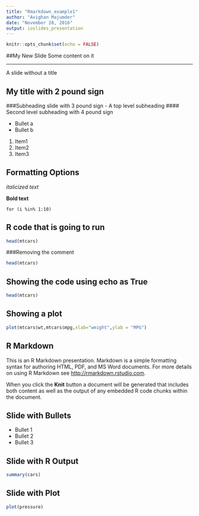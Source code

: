 ---
title: "Rmarkdown_example1"
author: "Avighan Majumder"
date: "November 28, 2016"
output: ioslides_presentation
---

```{r setup, include=FALSE}
knitr::opts_chunk$set(echo = FALSE)
```

##My New Slide
Some content on it

*** 
A slide without a title

## My title with 2 pound sign
###Subheading slide with 3 pound sign - A top level subheading
#### Second level subheading with 4 pound sign

- Bullet a
- Bullet b

1. Item1
2. Item2
3. Item3


## Formatting Options

*italicized text*

**Bold text**

`for (i %in% 1:10)`


## R code that is going to run
```{r}
head(mtcars)
```
###Removing the comment
```{r,comment=""}
head(mtcars)
```

## Showing the code using echo as True
```{r,comment="",echo=TRUE}
head(mtcars)
```


## Showing a plot
```{r,echo=FALSE,fig.cap="My awesome figure",fig.align='center'}
plot(mtcars$wt,mtcars$mpg,xlab="weight",ylab = "MPG")

```


## R Markdown

This is an R Markdown presentation. Markdown is a simple formatting syntax for authoring HTML, PDF, and MS Word documents. For more details on using R Markdown see <http://rmarkdown.rstudio.com>.

When you click the **Knit** button a document will be generated that includes both content as well as the output of any embedded R code chunks within the document.

## Slide with Bullets

- Bullet 1
- Bullet 2
- Bullet 3

## Slide with R Output

```{r cars, echo = TRUE}
summary(cars)
```

## Slide with Plot

```{r pressure}
plot(pressure)
```

